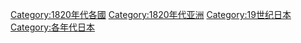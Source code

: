 [[Category:1820年代各國|Category:1820年代各國]]
[[Category:1820年代亚洲|Category:1820年代亚洲]]
[[Category:19世纪日本|Category:19世纪日本]]
[[Category:各年代日本|Category:各年代日本]]